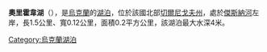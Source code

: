 '''奧里霍韋湖'''（{{lang-uk|Оріхове озеро}}），是[[烏克蘭|烏克蘭]]的[[湖泊|湖泊]]，位於該國北部[[切爾尼戈夫州|切爾尼戈夫州]]，處於[[傑斯納河|傑斯納河]]左岸，長1.5公里、寬0.12公里，面積0.2平方公里，該湖泊最大水深4米。

{{Ukraine-geo-stub}}
[[Category:烏克蘭湖泊|Category:烏克蘭湖泊]]